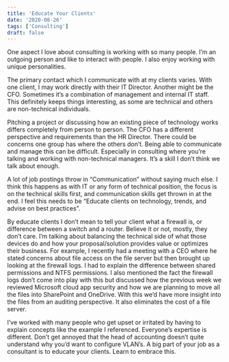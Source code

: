 ```yaml
---
title: 'Educate Your Clients'
date: '2020-08-26'
tags: ['Consulting']
draft: false
---
```

One aspect I love about consulting is working with so many people. I’m an outgoing person and like to interact with people. I also enjoy working with unique personalities. 

The primary contact which I communicate with at my clients varies. With one client, I may work directly with their IT Director. Another might be the CFO. Sometimes it’s a combination of management and internal IT staff. This definitely keeps things interesting, as some are technical and others are non-technical individuals. 

Pitching a project or discussing how an existing piece of technology works differs completely from person to person. The CFO has a different perspective and requirements than the HR Director. There could be concerns one group has where the others don’t. Being able to communicate and manage this can be difficult. Especially in consulting where you’re talking and working with non-technical managers. It’s a skill I don’t think we talk about enough. 

A lot of job postings throw in “Communication” without saying much else. I think this happens as with IT or any form of technical position, the focus is on the technical skills first, and communication skills get thrown in at the end. I feel this needs to be “Educate clients on technology, trends, and advise on best practices”. 

By educate clients I don’t mean to tell your client what a firewall is, or difference between a switch and a router. Believe it or not, mostly, they don’t care. I’m talking about balancing the technical side of what those devices do and how your proposal/solution provides value or optimizes their business. For example, I recently had a meeting with a CEO where he stated concerns about file access on the file server but then brought up looking at the firewall logs. I had to explain the difference between shared permissions and NTFS permissions. I also mentioned the fact the firewall logs don’t come into play with this but discussed how the previous week we reviewed Microsoft cloud app security and how we are planning to move all the files into SharePoint and OneDrive. With this we’d have more insight into the files from an auditing perspective. It also eliminates the cost of a file server.

I’ve worked with many people who get upset or irritated by having to explain concepts like the example I referenced. Everyone’s expertise is different. Don’t get annoyed that the head of accounting doesn’t quite understand why you’d want to configure VLAN’s. A big part of your job as a consultant is to educate your clients. Learn to embrace this. 

